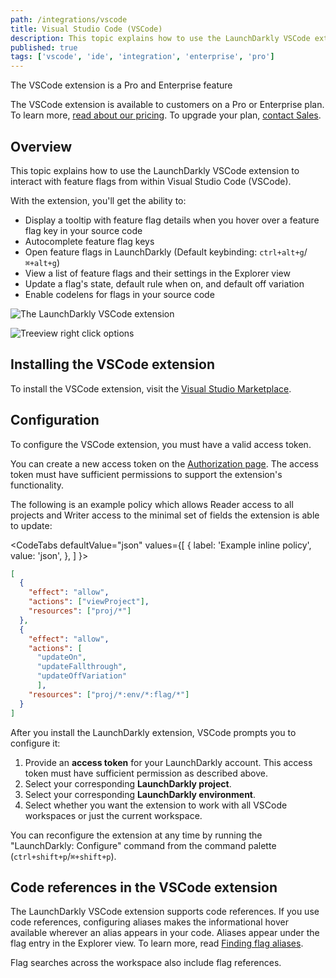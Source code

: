 ```yaml
---
path: /integrations/vscode
title: Visual Studio Code (VSCode)
description: This topic explains how to use the LaunchDarkly VSCode extension to interact with feature flags from within VSCode.
published: true
tags: ['vscode', 'ide', 'integration', 'enterprise', 'pro']
---
```


<Callout intent="primary">
  <CalloutTitle>The VSCode extension is a Pro and Enterprise feature</CalloutTitle>
  <CalloutDescription>

The VSCode extension is available to customers on a Pro or Enterprise plan. To learn more, [read about our pricing](https://launchdarkly.com/pricing/). To upgrade your plan, [contact Sales](https://launchdarkly.com/contact-sales/).

  </CalloutDescription>
</Callout>

## Overview

This topic explains how to use the LaunchDarkly VSCode extension to interact with feature flags from within Visual Studio Code (VSCode).

With the extension, you'll get the ability to:

- Display a tooltip with feature flag details when you hover over a feature flag key in your source code
- Autocomplete feature flag keys
- Open feature flags in LaunchDarkly (Default keybinding: `ctrl+alt+g`/`⌘+alt+g`)
- View a list of feature flags and their settings in the Explorer view
- Update a flag's state, default rule when on, and default off variation
- Enable codelens for flags in your source code

![The LaunchDarkly VSCode extension](vscode-overview.png)

![Treeview right click options](vscode-treeview-right-click.png)

## Installing the VSCode extension

To install the VSCode extension, visit the [Visual Studio Marketplace](https://marketplace.visualstudio.com/items?itemName=LaunchDarklyOfficial.launchdarkly).

## Configuration

To configure the VSCode extension, you must have a valid access token.

You can create a new access token on the [Authorization page](https://app.launchdarkly.com/settings/authorization). The access token must have sufficient permissions to support the extension's functionality.

The following is an example policy which allows Reader access to all projects and Writer access to the minimal set of fields the extension is able to update:

<CodeTabs
  defaultValue="json"
  values={[
    { label: 'Example inline policy', value: 'json', },
  ]
}>

<CodeTabItem value="json">

```json
[
  {
    "effect": "allow",
    "actions": ["viewProject"],
    "resources": ["proj/*"]
  },
  {
    "effect": "allow",
    "actions": [
      "updateOn",
      "updateFallthrough",
      "updateOffVariation"
      ],
    "resources": ["proj/*:env/*:flag/*"]
  }
]
```

</CodeTabItem>
</CodeTabs>

After you install the LaunchDarkly extension, VSCode prompts you to configure it:

1. Provide an **access token** for your LaunchDarkly account. This access token must have sufficient permission as described above.
2. Select your corresponding **LaunchDarkly project**.
3. Select your corresponding **LaunchDarkly environment**.
4. Select whether you want the extension to work with all VSCode workspaces or just the current workspace.

You can reconfigure the extension at any time by running the "LaunchDarkly: Configure" command from the command palette (`ctrl+shift+p`/`⌘+shift+p`).

## Code references in the VSCode extension

The LaunchDarkly VSCode extension supports code references. If you use code references, configuring aliases makes the informational hover available wherever an alias appears in your code. Aliases appear under the flag entry in the Explorer view. To learn more, read [Finding flag aliases](/home/code/code-references#finding-flag-aliases).

Flag searches across the workspace also include flag references.
